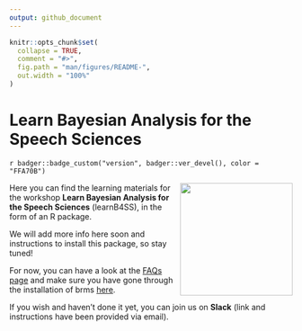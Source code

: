 ```yaml
---
output: github_document
---
```


<!-- README.md is generated from README.Rmd. Please edit that file -->

```r
knitr::opts_chunk$set(
  collapse = TRUE,
  comment = "#>",
  fig.path = "man/figures/README-",
  out.width = "100%"
)
```

# Learn Bayesian Analysis for the Speech Sciences 

<!-- badges: start -->
`r badger::badge_custom("version", badger::ver_devel(), color = "FFA70B")`
<!-- badges: end -->

<img src='man/figures/Logo.png' align="right" height="200" />
Here you can find the learning materials for the workshop **Learn Bayesian Analysis for the Speech Sciences** (learnB4SS), in the form of an R package.

We will add more info here soon and instructions to install this package, so stay tuned!

For now, you can have a look at the [FAQs page](https://learnb4ss.github.io/learnB4SS/articles/faqs.html) and make sure you have gone through the installation of brms [here](https://learnb4ss.github.io/learnB4SS/articles/install-brms.html).

If you wish and haven't done it yet, you can join us on **Slack** (link and instructions have been provided via email).



